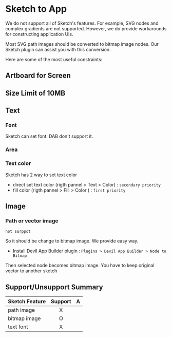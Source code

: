 # Sketch to App

We do not support all of Sketch's features. For example, SVG nodes and complex gradients are not supported. However, we do provide workarounds for constructing application UIs.

Most SVG path images should be converted to bitmap image nodes. Our Sketch plugin can assist you with this conversion.

Here are some of the most useful constraints:

## Artboard for Screen

## Size Limit of 10MB

## Text

### Font

Sketch can set font. DAB don't support it.

### Area

### Text color

Sketch has 2 way to set text color 

* direct set text color (rigth pannel > Text > Color) : `secondary priority`
* fill color (rigth pannel > Fill > Color ) : `first priority`

## Image

### Path or vector image
`not surppot`

So it should be change to bitmap image. We provide easy way.

* Install Devil App Builder plugin : `Plugins > Devil App Builder > Node to Bitmap`

Then selected node becomes bitmap image. 
You have to keep original vector to another sketch 
 

## Support/Unsupport Summary

| Sketch Feature   | Support | A |
| :----- | :----: | ----: |
| path image    |  X   |    |
| bitmap image | O  |   |
| text font | X  |   |





